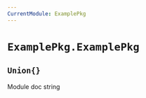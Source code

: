 ```yaml
---
CurrentModule: ExamplePkg
---
```


# `` ExamplePkg.ExamplePkg ``
##   `````` Union{} ``````{shortcodes=false}  {#b2cfd89fb0d1b9c6}
:::{.callout-note appearance="minimal"}
Module doc string

:::

